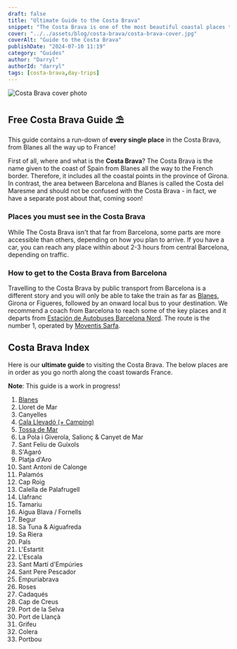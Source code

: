 ```yaml
---
draft: false
title: "Ultimate Guide to the Costa Brava"
snippet: "The Costa Brava is one of the most beautiful coastal places to visit in Catalonia and a lot of it remains un-visited by many people visiting Spain and similarly the people who live in Barcelona! Here's the must see spots to visit on your visit to The Costa Brava this summer."
cover: "../../assets/blog/costa-brava/costa-brava-cover.jpg"
coverAlt: "Guide to the Costa Brava"
publishDate: "2024-07-10 11:19"
category: "Guides"
author: "Darryl"
authorId: "darryl"
tags: [costa-brava,day-trips]
---
```



![Costa Brava cover photo](../../assets/blog/costa-brava/costa-brava-cover.jpg)

## Free Costa Brava Guide ⛱

This guide contains a run-down of **every single place** in the Costa Brava, from Blanes all the way up to France!

First of all, where and what is the **Costa Brava**?
The Costa Brava is the name given to the coast of Spain from Blanes all the way to the French border. Therefore, it includes all the coastal points in the province of Girona. In contrast, the area between Barcelona and Blanes is called the Costa del Maresme and should not be confused with the Costa Brava - in fact, we have a separate post about that, coming soon!

### Places you must see in the Costa Brava
While The Costa Brava isn't that far from Barcelona, some parts are more accessible than others, depending on how you plan to arrive. If you have a car, you can reach any place within about 2-3 hours from central Barcelona, depending on traffic.

### How to get to the Costa Brava from Barcelona
Travelling to the Costa Brava by public transport from Barcelona is a different story and you will only be able to take the train as far as [Blanes](/blog/costa-brava-blanes), Girona or Figueres, followed by an onward local bus to your destination. We recommend a coach from Barcelona to reach some of the key places and it departs from [Estación de Autobuses Barcelona Nord](https://barcelonanord.barcelona/es). The route is the number 1, operated by [Moventis Sarfa](https://compras.moventis.es/online/).

## Costa Brava Index

Here is our **ultimate guide** to visiting the Costa Brava. The below places are in order as you go north along the coast towards France.

<div class="warning">

<strong>Note</strong>: This guide is a work in progress!

</div>

1. [Blanes](/blog/costa-brava-blanes)
2. Lloret de Mar
3. Canyelles
4. [Cala Llevadó (+ Camping)](/blog/costa-brava-cala-llevado)
5. [Tossa de Mar](/blog/costa-brava-tossa-de-mar)
6. La Pola i Giverola, Salionç & Canyet de Mar
7. Sant Feliu de Guíxols
8. S'Agaró
9. Platja d'Aro
10. Sant Antoni de Calonge
11. Palamós
12. Cap Roig
13. Calella de Palafrugell
14. Llafranc
15. Tamariu
16. Aigua Blava / Fornells
17. Begur
18. Sa Tuna & Aiguafreda
19. Sa Riera
20. Pals
21. L'Estartit
22. L'Escala
23. Sant Martí d'Empúries
24. Sant Pere Pescador
25. Empuriabrava
26. Roses
27. Cadaqués
28. Cap de Creus
29. Port de la Selva
30. Port de Llançà
31. Grifeu
32. Colera
33. Portbou
